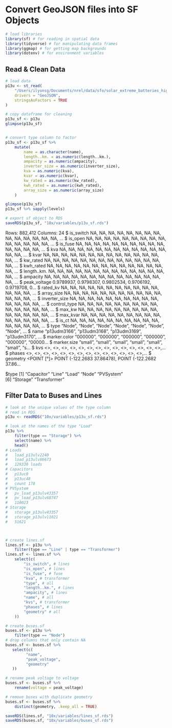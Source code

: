 # Convert GeoJSON files into SF Objects
```r
# load libraries
library(sf) # for reading in spatial data
library(tidyverse) # for manipulating data frames
library(ggmap) # for getting map backgrounds
library(dotenv) # for environment variables
```

## Read & Clean Data
```r
# load data
p13u <- st_read(
    "/Users/ilyonsg/Documents/nrel/data/sfo/solar_extreme_batteries_high_timeseries_combined/P13U.json",
    drivers = "GeoJSON",
    stringsAsFactors = TRUE
)

# copy dataframe for cleaning
p13u_sf <- p13u
glimpse(p13u_sf)


# convert type column to factor
p13u_sf <- p13u_sf %>%
    mutate(
        name = as.character(name),
        length..km. = as.numeric(length..km.),
        ampacity = as.numeric(ampacity),
        inverter_size = as.numeric(inverter_size),
        kva = as.numeric(kva),
        kvar = as.numeric(kvar),
        kw_rated = as.numeric(kw_rated),
        kwh_rated = as.numeric(kwh_rated),
        array_size = as.numeric(array_size)
    )

glimpse(p13u_sf)
p13u_sf %>% sapply(levels)

# export sf object to RDS
saveRDS(p13u_sf, "10x/variables/p13u_sf.rds")
```
Rows: 882,412
Columns: 24
$ is_switch     <lgl> NA, NA, NA, NA, NA, NA, NA, NA, NA, NA, NA, NA, NA, NA, …
$ is_open       <lgl> NA, NA, NA, NA, NA, NA, NA, NA, NA, NA, NA, NA, NA, NA, …
$ is_fuse       <lgl> NA, NA, NA, NA, NA, NA, NA, NA, NA, NA, NA, NA, NA, NA, …
$ kva           <chr> NA, NA, NA, NA, NA, NA, NA, NA, NA, NA, NA, NA, NA, NA, …
$ kvar          <chr> NA, NA, NA, NA, NA, NA, NA, NA, NA, NA, NA, NA, NA, NA, …
$ kw_rated      <chr> NA, NA, NA, NA, NA, NA, NA, NA, NA, NA, NA, NA, NA, NA, …
$ kwh_rated     <chr> NA, NA, NA, NA, NA, NA, NA, NA, NA, NA, NA, NA, NA, NA, …
$ length..km.   <chr> NA, NA, NA, NA, NA, NA, NA, NA, NA, NA, NA, NA, NA, NA, …
$ ampacity      <chr> NA, NA, NA, NA, NA, NA, NA, NA, NA, NA, NA, NA, NA, NA, …
$ peak_voltage  <dbl> 0.9789937, 0.9798307, 0.9802534, 0.9706192, 0.9719708, 0…
$ rated_kv      <dbl> NA, NA, NA, NA, NA, NA, NA, NA, NA, NA, NA, NA, NA, NA, …
$ array_size    <chr> NA, NA, NA, NA, NA, NA, NA, NA, NA, NA, NA, NA, NA, NA, …
$ inverter_size <chr> NA, NA, NA, NA, NA, NA, NA, NA, NA, NA, NA, NA, NA, NA, …
$ control_type  <chr> NA, NA, NA, NA, NA, NA, NA, NA, NA, NA, NA, NA, NA, NA, …
$ max_kw        <dbl> NA, NA, NA, NA, NA, NA, NA, NA, NA, NA, NA, NA, NA, NA, …
$ max_kvar      <dbl> NA, NA, NA, NA, NA, NA, NA, NA, NA, NA, NA, NA, NA, NA, …
$ is_ct         <lgl> NA, NA, NA, NA, NA, NA, NA, NA, NA, NA, NA, NA, NA, NA, …
$ type          <chr> "Node", "Node", "Node", "Node", "Node", "Node", "Node", …
$ name          <chr> "p13udm3166", "p13udm3168", "p13udm3169", "p13udm3170", …
$ marker.color  <chr> "000000", "000000", "000000", "000000", "000000", "00000…
$ marker.size   <chr> "small", "small", "small", "small", "small", "small", "s…
$ kvs           <list> <>, <>, <>, <>, <>, <>, <>, <>, <>, <>, <>, <>, <>, <>,…
$ phases        <list> <>, <>, <>, <>, <>, <>, <>, <>, <>, <>, <>, <>, <>, <>,…
$ geometry      <POINT [°]> POINT (-122.2683 37.86478), POINT (-122.2682 37.86…

$type
[1] "Capacitor"   "Line"        "Load"        "Node"        "PVSystem"   
[6] "Storage"     "Transformer"

## Filter Data to Buses and Lines
```r
# look at the unique values of the type column
# read in RDS
p13u <- readRDS("10x/variables/p13u_sf.rds")

# look at the names of the type "Load"
p13u %>%
    filter(type == "Storage") %>%
    select(name) %>%
    head()
# Loads
#   load_p13ulv2240
#   load_p13ulv86673
#   129330 loads
# Capacitors
#   p13uc0
#   p13uc48
#   count 178
# PVSystem
#   pv_load_p13ulv43357
#   pv_load_p13ulv68747
#   110023
# Storage
#   storage_p13ulv43357
#   storage_p13ulv11021
#   51621



# create lines.sf
lines.sf <- p13u %>%
    filter(type == "Line" | type == "Transformer")
lines.sf <- lines.sf %>%
    select(c(
        "is_switch", # lines
        "is_open", # lines
        "is_fuse", # fuse
        "kva", # transformer
        "type", # all
        "length..km.", # lines
        "ampacity", # lines
        "name", # all
        "kvs", # transformer
        "phases", # lines
        "geometry" # all
    )) 

# create buses.sf
buses.sf <- p13u %>%
    filter(type == "Node")
# drop columns that only contain NA
buses.sf <- buses.sf %>%
   select(c(
         "name",
         "peak_voltage",
         "geometry"
   ))

# rename peak voltage to voltage
buses.sf <- buses.sf %>%
    rename(voltage = peak_voltage)

# remove buses with duplicate geometry
buses.sf <- buses.sf %>%
    distinct(geometry, .keep_all = TRUE)

saveRDS(lines.sf, "10x/variables/lines_sf.rds")
saveRDS(buses.sf, "10x/variables/buses_sf.rds")
```
